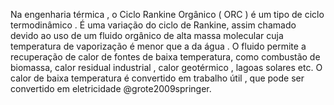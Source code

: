 \chapter{Lorem Ipsum Dolor sit Amet}

Na engenharia térmica , o Ciclo Rankine Orgânico ( ORC ) é um tipo de ciclo termodinâmico . É uma variação do ciclo de Rankine, assim chamado devido ao uso de um fluido orgânico de alta massa molecular cuja temperatura de vaporização é menor que a da água . O fluido permite a recuperação de calor de fontes de baixa temperatura, como combustão de biomassa, calor residual industrial , calor geotérmico , lagoas solares etc. O calor de baixa temperatura é convertido em trabalho útil , que pode ser convertido em eletricidade @grote2009springer.